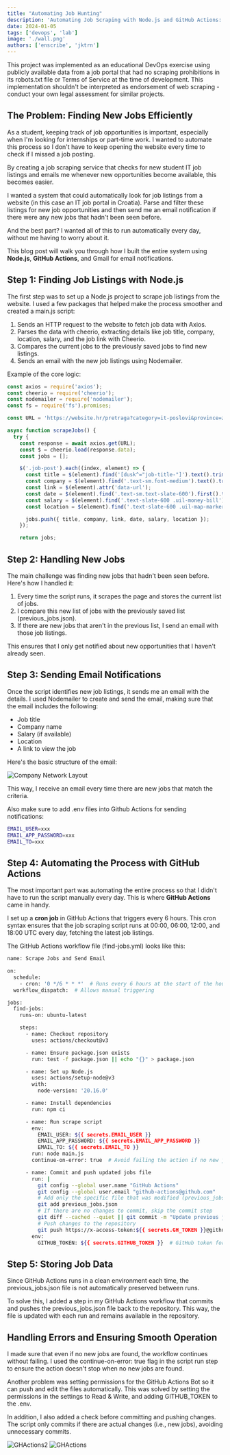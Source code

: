 ```yaml
---
title: "Automating Job Hunting"
description: 'Automating Job Scraping with Node.js and GitHub Actions: A DevOps Approach to Streamline Job Hunting'
date: 2024-01-05
tags: ['devops', 'lab']
image: './wall.png'
authors: ['enscribe', 'jktrn']
---
```




<Callout variant="warning">
This project was implemented as an educational DevOps exercise using publicly available data from a job portal that had no scraping prohibitions in its robots.txt file or Terms of Service at the time of development. This implementation shouldn't be interpreted as endorsement of web scraping - conduct your own legal assessment for similar projects.
</Callout>

## The Problem: Finding New Jobs Efficiently
As a student, keeping track of job opportunities is important, especially when I'm looking for internships or part-time work. I wanted to automate this process so I don't have to keep opening the website every time to check if I missed a job posting. 

By creating a job scraping service that checks for new student IT job listings and emails me whenever new opportunities become available, this becomes easier.

I wanted a system that could automatically look for job listings from a website (in this case an IT job portal in Croatia).
Parse and filter these listings for new job opportunities and then send me an email notification if there were any new jobs that hadn't been seen before.

And the best part? I wanted all of this to run automatically every day, without me having to worry about it.

This blog post will walk you through how I built the entire system using **Node.js**, **GitHub Actions**, and Gmail for email notifications.

## Step 1: Finding Job Listings with Node.js

The first step was to set up a Node.js project to scrape job listings from the website. I used a few packages that helped make the process smoother and created a main.js script:

1. Sends an HTTP request to the website to fetch job data with Axios.
2. Parses the data with cheerio, extracting details like job title, company, location, salary, and the job link with Cheerio.
3. Compares the current jobs to the previously saved jobs to find new listings.
4. Sends an email with the new job listings using Nodemailer.

Example of the core logic:
```javascript title="main.js"
const axios = require('axios');
const cheerio = require('cheerio');
const nodemailer = require('nodemailer');
const fs = require('fs').promises;

const URL = 'https://website.hr/pretraga?category=it-poslovi&province=zagreb&activated_from=all&min_hour_rate=';

async function scrapeJobs() {
  try {
    const response = await axios.get(URL);
    const $ = cheerio.load(response.data);
    const jobs = [];

    $('.job-post').each((index, element) => {
      const title = $(element).find('[dusk^="job-title-"]').text().trim();
      const company = $(element).find('.text-sm.font-medium').text().trim();
      const link = $(element).attr('data-url');
      const date = $(element).find('.text-sm.text-slate-600').first().text().trim();
      const salary = $(element).find('.text-slate-600 .uil-money-bill').parent().text().trim();
      const location = $(element).find('.text-slate-600 .uil-map-marker').parent().text().trim();

      jobs.push({ title, company, link, date, salary, location });
    });

    return jobs;
```

## Step 2: Handling New Jobs

The main challenge was finding new jobs that hadn't been seen before. Here's how I handled it:
1. Every time the script runs, it scrapes the page and stores the current list of jobs.
2. I compare this new list of jobs with the previously saved list (previous_jobs.json).
3. If there are new jobs that aren't in the previous list, I send an email with those job listings.

This ensures that I only get notified about new opportunities that I haven't already seen.

## Step 3: Sending Email Notifications
Once the script identifies new job listings, it sends me an email with the details. I used Nodemailer to create and send the email, making sure that the email includes the following:
- Job title
- Company name
- Salary (if available)
- Location
- A link to view the job

Here's the basic structure of the email:

<Image src={TwoImg} alt="Company Network Layout" />

This way, I receive an email every time there are new jobs that match the criteria.

Also make sure to add .env files into Github Actions for sending notifications:
```bash title=".env"
EMAIL_USER=xxx
EMAIL_APP_PASSWORD=xxx
EMAIL_TO=xxx
```
## Step 4: Automating the Process with GitHub Actions
The most important part was automating the entire process so that I didn't have to run the script manually every day. This is where **GitHub Actions** came in handy.

I set up a **cron job** in GitHub Actions that triggers every 6 hours. This cron syntax ensures that the job scraping script runs at 00:00, 06:00, 12:00, and 18:00 UTC every day, fetching the latest job listings.

The GitHub Actions workflow file (find-jobs.yml) looks like this:
```bash title="find-jobs.yml"
name: Scrape Jobs and Send Email

on:
  schedule:
    - cron: '0 */6 * * *'  # Runs every 6 hours at the start of the hour
  workflow_dispatch:  # Allows manual triggering

jobs:
  find-jobs:
    runs-on: ubuntu-latest

    steps:
      - name: Checkout repository
        uses: actions/checkout@v3

      - name: Ensure package.json exists
        run: test -f package.json || echo "{}" > package.json

      - name: Set up Node.js
        uses: actions/setup-node@v3
        with:
          node-version: '20.16.0'

      - name: Install dependencies
        run: npm ci

      - name: Run scrape script
        env:
          EMAIL_USER: ${{ secrets.EMAIL_USER }}
          EMAIL_APP_PASSWORD: ${{ secrets.EMAIL_APP_PASSWORD }}
          EMAIL_TO: ${{ secrets.EMAIL_TO }}
        run: node main.js
        continue-on-error: true  # Avoid failing the action if no new jobs

      - name: Commit and push updated jobs file
        run: |
          git config --global user.name "GitHub Actions"
          git config --global user.email "github-actions@github.com"
          # Add only the specific file that was modified (previous_jobs.json)
          git add previous_jobs.json
          # If there are no changes to commit, skip the commit step
          git diff --cached --quiet || git commit -m "Update previous jobs file"  # Commit only if changes exist
          # Push changes to the repository
          git push https://x-access-token:${{ secrets.GH_TOKEN }}@github.com/{user}/studentjobs.git
        env:
          GITHUB_TOKEN: ${{ secrets.GITHUB_TOKEN }}  # GitHub token for authentication

```
## Step 5: Storing Job Data
Since GitHub Actions runs in a clean environment each time, the previous_jobs.json file is not automatically preserved between runs. 

To solve this, I added a step in my GitHub Actions workflow that commits and pushes the previous_jobs.json file back to the repository. This way, the file is updated with each run and remains available in the repository.

## Handling Errors and Ensuring Smooth Operation
I made sure that even if no new jobs are found, the workflow continues without failing. I used the continue-on-error: true flag in the script run step to ensure the action doesn't stop when no new jobs are found.

Another problem was setting permissions for the GitHub Actions Bot so it can push and edit the files automatically. This was solved by setting the permissions in the settings to Read & Write, and adding GITHUB_TOKEN to the .env.

In addition, I also added a check before committing and pushing changes. The script only commits if there are actual changes (i.e., new jobs), avoiding unnecessary commits.

<Image src={ThreeImg} alt="GHActions2" />
<Image src={OneImg} alt="GHActions" />